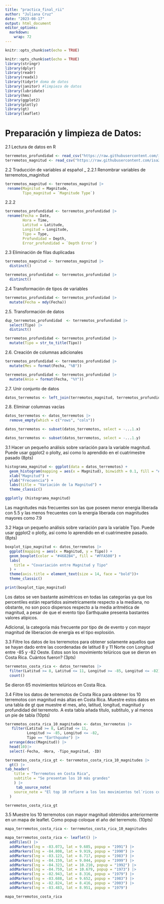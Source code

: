 ```yaml
---
title: "practica_final_rii"
author: "Juliana Cruz"
date: "2023-08-17"
output: html_document
editor_options: 
  markdown: 
    wrap: 72
---
```


```r
knitr::opts_chunk$set(echo = TRUE)
```

```r
knitr::opts_chunk$set(echo = TRUE)
library(stringr)
library(dplyr)
library(readr)
library(readxl)
library(tidyr)# doma de datos
library(janitor) #limpieza de datos
library(lubridate)
library(hms)
library(ggplot2)
library(plotly)
library(gt)
library(leaflet)
```

# Preparación y limpieza de Datos:

2.1 Lectura de datos en R

```r
terremotos_profundidad <- read_csv("https://raw.githubusercontent.com/isa229/programacion_analisis_datos_ii/main/terremotos_profundidad.csv")
terremotos_magnitud <- read_csv("https://raw.githubusercontent.com/isa229/programacion_analisis_datos_ii/main/terremotos_magnitud.csv")
```

2.2 Traducción de variables al español \_ 2.2.1 Renombrar variables de
terremotos_maginitud

```r
terremotos_magnitud <- terremotos_magnitud |> 
 rename(Magnitud = Magnitude,
        Tipo_magnitud = `Magnitude Type`)

```

2.2.2

```r
terremotos_profundidad <- terremotos_profundidad |> 
 rename(Fecha = Date,
        Hora = Time,
        Latitud = Latitude,
        Longitud = Longitude,
        Tipo = Type, 
        Profundidad = Depth,
        Error_profundidad = `Depth Error`)
```

2.3 Eliminación de filas duplicadas

```r
terremotos_magnitud <- terremotos_magnitud |> 
  distinct()
```

```r
terremotos_profundidad <- terremotos_profundidad |> 
  distinct()
```

2.4 Transformación de tipos de variables

```r
terremotos_profundidad <- terremotos_profundidad |> 
  mutate(Fecha = mdy(Fecha))
```

2.5. Transformación de datos

```r
dup_terremotos_profundidad  <- terremotos_profundidad |>  
  select(Tipo) |> 
  distinct()

terremotos_profundidad <- terremotos_profundidad |> 
  mutate(Tipo = str_to_title(Tipo))

```

2.6. Creación de columnas adicionales

```r
terremotos_profundidad <- terremotos_profundidad |> 
  mutate(Mes = format(Fecha, "%B"))

terremotos_profundidad <- terremotos_profundidad |> 
  mutate(Anio = format(Fecha, "%Y"))
```

2.7. Unir conjunto de datos

```r
datos_terremotos <- left_join(terremotos_magnitud, terremotos_profundidad, by = "ID")
```

2.8. Eliminar columnas vacías

```r
datos_terremotos <- datos_terremotos |> 
  remove_empty(which = c("rows", "cols"))

datos_terremotos <- subset(datos_terremotos, select = -...1.x)

datos_terremotos <- subset(datos_terremotos, select = -...1.y)
```

3.1 Hacer un pequeño análisis sobre variación para la variable magnitud.
Puede usar ggplot2 o plolty, así como lo aprendido en el cuatrimestre
pasado (8pts)

```r
histograma_magnitud <- ggplot(data = datos_terremotos) +
  geom_histogram(mapping = aes(x = Magnitud), binwidth = 0.1, fill = "#1E8A98") +
  xlab("Magnitud") +
  ylab("Frecuencia") +
  labs(title = "Variación de la Magnitud") +
  theme_classic()
```

```r
ggplotly (histograma_magnitud)
```

Las magnitudes más frecuentes son las que poseen menor energia liberada
con 5.5 y las menos frecuentes con la energia liberada con magnitudes
mayores como 7.9

3.2 Haga un pequeño análisis sobre variación para la variable Tipo.
Puede usar ggplot2 o plotly, así como lo aprendido en el cuatrimestre
pasado. (8pts)

```r
boxplot_tipo_magnitud <- datos_terremotos |>
  ggplot(mapping = aes(x = Magnitud, y = Tipo)) +
  geom_boxplot(color = "#4682B4", fill = "#FFA500") +
  labs(
    title = "Covariación entre Magnitud y Tipo"
  ) + 
  theme(axis.title = element_text(size = 14, face = "bold"))+
  theme_classic()

print(boxplot_tipo_magnitud)
```

Los datos se ven bastante asimétricos en todas las categorías ya que los
percentiles están repartidos asimetricamente respecto a la mediana, no
obstante, no son poco dispersos respecto a la media aritmética de
magnitud, a pesar de que el evento tipo Earthquake presenta bastantes
valores atipicos.

Adicional, la categoría más frecuente por tipo de de evento y con mayor
magnitud de liberacion de energía es el tipo explosión.

3.3 Filtre los datos de los terremotos para obtener solamente aquellos
que se hayan dado entre las coordenadas de latitud 8 y 11 Norte con
Longitud entre -85 y -82 Oeste. Estos son los movimiento telúricos que
se dieron en Costa Rica. Cuántos fueron? (3pts)

```r
terremotos_costa_rica <- datos_terremotos |> 
  filter(Latitud >= 8, Latitud <= 11, Longitud >= -85, Longitud <= -82) |>
  count()
```

Se dieron 65 movimientos telúricos en Costa Rica.

3.4 Filtre los datos de terremotos de Costa Rica para obtener los 10
terremotos con magnitud más altas en Costa Rica. Muestre estos datos en
una tabla de gt que muestre el mes, año, latitud, longitud, magnitud y
profundidad del terremoto. A esta tabla añada título, subtítulo, y al
menos un pie de tabla (10pts)



```r
terremotos_costa_rica_10_magnitudes <- datos_terremotos |>
   filter(Latitud >= 8, Latitud <= 11, 
          Longitud >= -85, Longitud <= -82, 
          Tipo == "Earthquake") |>
  arrange(desc(Magnitud)) |>
  head(10)|>
  select(-Fecha, -Hora, -Tipo_magnitud, -ID)
```


```r
terremotos_costa_rica_gt <- terremotos_costa_rica_10_magnitudes |> 
  gt() |>
tab_header(
    title = "Terremotos en Costa Rica",
    subtitle = "Se presentan los 10 más grandes"
    ) |>
     tab_source_note(
    source_note = "El top 10 refiere a los los movimientos tel´ricos con mayores magnitudes"
  )

terremotos_costa_rica_gt
```

3.5 Muestre los 10 terremotos con mayor magnitud obtenidos anteriormente
en un mapa de leaflet. Como popup coloque el año del terremoto. (10pts)

```r
mapa_terremotos_costa_rica <- terremotos_costa_rica_10_magnitudes 

mapa_terremotos_costa_rica <- leaflet() |> 
  addTiles() |> 
  addMarkers(lng = -83.073, lat = 9.685, popup = "1991") |> 
  addMarkers(lng = -84.808, lat = 9.919, popup = "1990") |> 
  addMarkers(lng = -83.123, lat = 8.717, popup = "1983") |> 
  addMarkers(lng = -84.159, lat = 9.044, popup = "1999") |> 
  addMarkers(lng = -84.323, lat = 10.210, popup = "1992") |> 
  addMarkers(lng = -84.759, lat = 10.679, popup = "1973") |> 
  addMarkers(lng = -82.943, lat = 8.316, popup = "1979") |> 
  addMarkers(lng = -83.688, lat = 9.652, popup = "1983") |> 
  addMarkers(lng = -82.824, lat = 8.416, popup = "2003") |>
  addMarkers(lng = -83.483, lat = 8.951, popup = "1979")

mapa_terremotos_costa_rica
```


